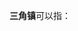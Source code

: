 '''三角镇'''可以指：
{{PRC admin/disambig|44/14/02/102/000|44/16/23/114/000|44/20/00/109/000|50/01/10/114/000}}
{{disambig|cat=三字中国镇名消歧义}}